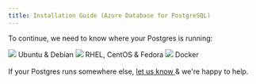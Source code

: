 ```yaml
---
title: Installation Guide (Azure Database for PostgreSQL)
---
```




To continue, we need to know where your Postgres is running:

<div className={styles.installChoice}>
  <Link
    className={styles.installChoiceStep}
    to="03_configure_the_collector_package"
  >
    <img src={imgLogoUbuntu} />
    Ubuntu &amp; Debian
  </Link>
  <Link
    className={styles.installChoiceStep}
    to="03_configure_the_collector_package"
  >
    <img src={imgLogoRedhat} />
    RHEL, CentOS &amp; Fedora
  </Link>
  <Link className={styles.installChoiceStep} to="03_configure_the_collector_docker">
    <img src={imgLogoDocker} />
    Docker
  </Link>
</div>

<br />
If your Postgres runs somewhere else, <a href="mailto:support@pganalyze.com">
  let us know
</a> & we're happy to help.
